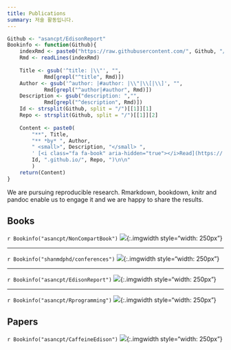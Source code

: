 ```yaml
---
title: Publications
summary: 저술 활동입니다.
---
```


```r
Github <- "asancpt/EdisonReport"
Bookinfo <- function(Github){
    indexRmd <- paste0("https://raw.githubusercontent.com/", Github, "/master/index.Rmd")
    Rmd <- readLines(indexRmd)
    
    Title <- gsub('^title: |\\"', "", 
            Rmd[grepl("^title", Rmd)])
    Author <- gsub('^author: |#author: |\\"|\\[|\\]', "", 
            Rmd[grepl("^author|#author", Rmd)])
    Description <- gsub("description: ","", 
            Rmd[grepl("^description", Rmd)])
    Id <- strsplit(Github, split = "/")[[1]][1]
    Repo <- strsplit(Github, split = "/")[[1]][2]
    
    Content <- paste0(
        "**", Title, 
        "** *by* ", Author,
        " <small>", Description, "</small> ",
        ' [<i class="fa fa-book" aria-hidden="true"></i>Read](https://', 
        Id, ".github.io/", Repo, ")\n\n"
        )
    return(Content)
}
```

We are pursuing reproducible research. Rmarkdown, bookdown, knitr and pandoc enable us to engage it and we are happy to share the results.

## Books

`r Bookinfo("asancpt/NonCompartBook")`
![](/img/nca_cover.jpg){:.imgwidth style="width: 250px"}

---

`r Bookinfo("shanmdphd/conferences")`
![](/img/conferences_cover.jpg){:.imgwidth style="width: 250px"}

---

`r Bookinfo("asancpt/EdisonReport")`
![](/img/edison_cover.jpg){:.imgwidth style="width: 250px"}

---

`r Bookinfo("asancpt/Rprogramming")`
![](https://asancpt.github.io/Rprogramming/images/cover.jpg){:.imgwidth style="width: 250px"}


## Papers

`r Bookinfo("asancpt/CaffeineEdison")`
![](/img/caffeine_cover.jpg){:.imgwidth style="width: 250px"}

